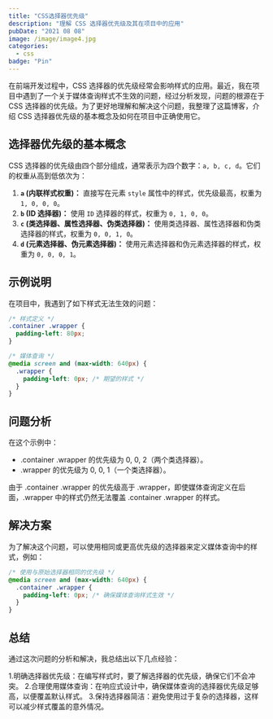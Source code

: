 ```yaml
---
title: "CSS选择器优先级"
description: "理解 CSS 选择器优先级及其在项目中的应用"
pubDate: "2021 08 08"
image: /image/image4.jpg
categories:
  - css
badge: "Pin"
---
```


在前端开发过程中，CSS 选择器的优先级经常会影响样式的应用。最近，我在项目中遇到了一个关于媒体查询样式不生效的问题，经过分析发现，问题的根源在于 CSS 选择器的优先级。为了更好地理解和解决这个问题，我整理了这篇博客，介绍 CSS 选择器优先级的基本概念及如何在项目中正确使用它。

## 选择器优先级的基本概念

CSS 选择器的优先级由四个部分组成，通常表示为四个数字：`a, b, c, d`。它们的权重从高到低依次为：

1. **`a` (内联样式权重)：** 直接写在元素 `style` 属性中的样式，优先级最高，权重为 `1, 0, 0, 0`。
2. **`b` (ID 选择器)：** 使用 `ID` 选择器的样式，权重为 `0, 1, 0, 0`。
3. **`c` (类选择器、属性选择器、伪类选择器)：** 使用类选择器、属性选择器和伪类选择器的样式，权重为 `0, 0, 1, 0`。
4. **`d` (元素选择器、伪元素选择器)：** 使用元素选择器和伪元素选择器的样式，权重为 `0, 0, 0, 1`。

## 示例说明

在项目中，我遇到了如下样式无法生效的问题：

```scss
/* 样式定义 */
.container .wrapper {
  padding-left: 80px;
}

/* 媒体查询 */
@media screen and (max-width: 640px) {
  .wrapper {
    padding-left: 0px; /* 期望的样式 */
  }
}
```

## 问题分析

在这个示例中：

* .container .wrapper 的优先级为 0, 0, 2（两个类选择器）。
* .wrapper 的优先级为 0, 0, 1（一个类选择器）。

由于 .container .wrapper 的优先级高于 .wrapper，即使媒体查询定义在后面，.wrapper 中的样式仍然无法覆盖 .container .wrapper 的样式。

## 解决方案

为了解决这个问题，可以使用相同或更高优先级的选择器来定义媒体查询中的样式，例如：

```scss
/* 使用与原始选择器相同的优先级 */
@media screen and (max-width: 640px) {
  .container .wrapper {
    padding-left: 0px; /* 确保媒体查询样式生效 */
  }
}
```

## 总结

通过这次问题的分析和解决，我总结出以下几点经验：

1.明确选择器优先级：在编写样式时，要了解选择器的优先级，确保它们不会冲突。
2.合理使用媒体查询：在响应式设计中，确保媒体查询的选择器优先级足够高，以便覆盖默认样式。
3.保持选择器简洁：避免使用过于复杂的选择器，这样可以减少样式覆盖的意外情况。

